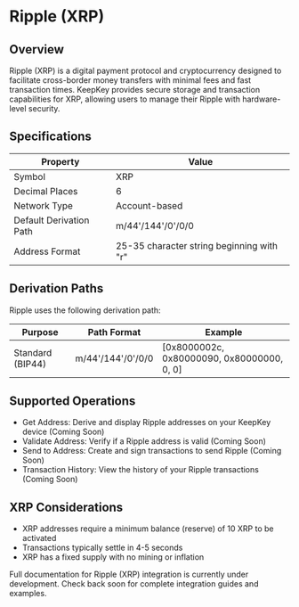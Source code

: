 
# Ripple (XRP)

## Overview
Ripple (XRP) is a digital payment protocol and cryptocurrency designed to facilitate cross-border money transfers with minimal fees and fast transaction times. KeepKey provides secure storage and transaction capabilities for XRP, allowing users to manage their Ripple with hardware-level security.

## Specifications

| Property | Value |
|----------|-------|
| Symbol | XRP |
| Decimal Places | 6 |
| Network Type | Account-based |
| Default Derivation Path | m/44'/144'/0'/0/0 |
| Address Format | 25-35 character string beginning with "r" |

## Derivation Paths

Ripple uses the following derivation path:

| Purpose | Path Format | Example |
|---------|-------------|---------|
| Standard (BIP44) | m/44'/144'/0'/0/0 | [0x8000002c, 0x80000090, 0x80000000, 0, 0] |

## Supported Operations

- Get Address: Derive and display Ripple addresses on your KeepKey device (Coming Soon)
- Validate Address: Verify if a Ripple address is valid (Coming Soon)
- Send to Address: Create and sign transactions to send Ripple (Coming Soon)
- Transaction History: View the history of your Ripple transactions (Coming Soon)

## XRP Considerations

- XRP addresses require a minimum balance (reserve) of 10 XRP to be activated
- Transactions typically settle in 4-5 seconds
- XRP has a fixed supply with no mining or inflation

<Callout type="info">
  Full documentation for Ripple (XRP) integration is currently under development. Check back soon for complete integration guides and examples.
</Callout> 